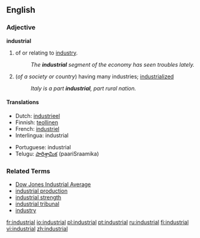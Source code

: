 ==English==
===Adjective===
'''industrial'''
# of or relating to [[industry]].
#:''The '''industrial''' segment of the economy has seen troubles lately.''
#(''of a society or country'') having many industries; [[industrialized]]
#:''Italy is a part '''industrial''', part rural nation.''

====Translations====
{{top}}
*Dutch: [[industrieel]]
*Finnish: [[teollinen]]
*French: [[industriel]]
*Interlingua: industrial
{{mid}}
*Portuguese: industrial
*Telugu: [[పారిశ్రామిక]] (paariSraamika)
{{bottom}}

===Related Terms===
*[[Dow Jones Industrial Average]]
*[[industrial production]]
*[[industrial strength]]
*[[industrial tribunal]]
*[[industry]]

[[fr:industrial]]
[[io:industrial]]
[[pl:industrial]]
[[pt:industrial]]
[[ru:industrial]]
[[fi:industrial]]
[[vi:industrial]]
[[zh:industrial]]